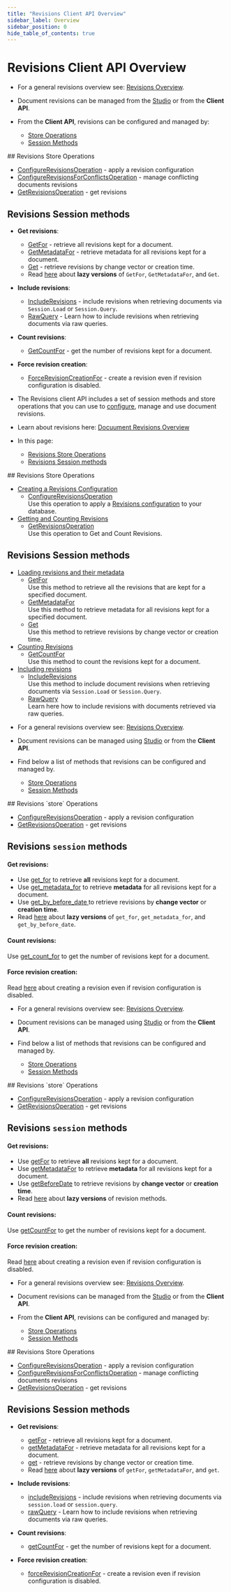 ---
title: "Revisions Client API Overview"
sidebar_label: Overview
sidebar_position: 0
hide_table_of_contents: true
---




# Revisions Client API Overview
<LanguageSwitcher supportedLanguages={supportedLanguages} />
<LanguageContent language="csharp">

<Admonition type="note" title="Note">

* For a general revisions overview see: [Revisions Overview](../../../document-extensions/revisions/overview.mdx).  

* Document revisions can be managed from the [Studio](../../../studio/database/settings/document-revisions.mdx) or from the **Client API**.  

* From the **Client API**, revisions can be configured and managed by:  
    * [Store Operations](../../../document-extensions/revisions/client-api/overview.mdx#revisions-store-operations)  
    * [Session Methods](../../../document-extensions/revisions/client-api/overview.mdx#revisions-session-methods)  

</Admonition>
## Revisions Store Operations

* [ConfigureRevisionsOperation](../../../document-extensions/revisions/client-api/operations/configure-revisions.mdx) - apply a revision configuration
* [ConfigureRevisionsForConflictsOperation](../../../document-extensions/revisions/client-api/operations/conflict-revisions-configuration.mdx) - manage conflicting documents revisions
* [GetRevisionsOperation](../../../document-extensions/revisions/client-api/operations/get-revisions.mdx) - get revisions



## Revisions Session methods

* **Get revisions**:  

  * [GetFor](../../../document-extensions/revisions/client-api/session/loading.mdx#get-all-revisions) - retrieve all revisions kept for a document.
  * [GetMetadataFor](../../../document-extensions/revisions/client-api/session/loading.mdx#get-revisions-metadata) - retrieve metadata for all revisions kept for a document.
  * [Get](../../../document-extensions/revisions/client-api/session/loading.mdx#get-revisions-by-creation-time) - retrieve revisions by change vector or creation time.
  * Read [here](../../../client-api/session/how-to/perform-operations-lazily.mdx#getrevisions) about **lazy versions** of `GetFor`, `GetMetadataFor`, and `Get`.
* **Include revisions**:  

  * [IncludeRevisions](../../../document-extensions/revisions/client-api/session/including.mdx#section) - include revisions when retrieving documents via `Session.Load` or `Session.Query`.  
  * [RawQuery](../../../document-extensions/revisions/client-api/session/including.mdx#including-revisions-with-session.advanced.rawquery) - Learn how to include revisions when retrieving documents via raw queries.
* **Count revisions**:  

  * [GetCountFor](../../../document-extensions/revisions/client-api/session/counting.mdx#getcountfor) - get the number of revisions kept for a document.  
* **Force revision creation**:

    * [ForceRevisionCreationFor](../../../document-extensions/revisions/overview.mdx#force-revision-creation-via-api) - create a revision even if revision configuration is disabled.




</LanguageContent>
<LanguageContent language="java">

<Admonition type="note" title="Note">

* The Revisions client API includes a set of session methods and store operations 
  that you can use to [configure](../../../document-extensions/revisions/overview.mdx#revisions-configuration), 
  manage and use document revisions.  
* Learn about revisions here: [Docuument Revisions Overview](../../../document-extensions/revisions/overview.mdx)  

* In this page:  
  * [Revisions Store Operations](../../../document-extensions/revisions/client-api/overview.mdx#revisions-store-operations)  
  * [Revisions Session methods](../../../document-extensions/revisions/client-api/overview.mdx#revisions-session-methods)  

</Admonition>
## Revisions Store Operations

* [Creating a Revisions Configuration](../../../document-extensions/revisions/client-api/operations/configure-revisions.mdx)  
   * [ConfigureRevisionsOperation](../../../document-extensions/revisions/client-api/operations/configure-revisions.mdx#section)  
     Use this operation to apply a 
     [Revisions configuration](../../../document-extensions/revisions/overview.mdx#revisions-configuration) 
     to your database.  
* [Getting and Counting Revisions](../../../document-extensions/revisions/client-api/operations/get-revisions.mdx)  
   * [GetRevisionsOperation](../../../document-extensions/revisions/client-api/operations/get-revisions.mdx#getrevisionsoperation)  
     Use this operation to Get and Count Revisions.  



## Revisions Session methods

* [Loading revisions and their metadata](../../../document-extensions/revisions/client-api/session/loading.mdx)  
   * [GetFor](../../../document-extensions/revisions/client-api/session/loading.mdx#getfor)  
     Use this method to retrieve all the revisions that are kept for a specified document.  
   * [GetMetadataFor](../../../document-extensions/revisions/client-api/session/loading.mdx#getmetadatafor)  
     Use this method to retrieve metadata for all revisions kept for a specified document.  
   * [Get](../../../document-extensions/revisions/client-api/session/loading.mdx#get)  
     Use this method to retrieve revisions by change vector or creation time.  
* [Counting Revisions](../../../document-extensions/revisions/client-api/session/counting.mdx)  
   * [GetCountFor](../../../document-extensions/revisions/client-api/session/counting.mdx#getcountfor)  
     Use this method to count the revisions kept for a document.  
* [Including revisions](../../../document-extensions/revisions/client-api/session/including.mdx)  
   * [IncludeRevisions](../../../document-extensions/revisions/client-api/session/including.mdx#section)  
     Use this method to include document revisions when retrieving documents via `Session.Load` or `Session.Query`.  
   * [RawQuery](../../../document-extensions/revisions/client-api/session/including.mdx#including-revisions-with-session.advanced.rawquery)  
     Learn here how to include revisions with documents retrieved via raw queries.  




</LanguageContent>
<LanguageContent language="python">

<Admonition type="note" title="Note">

* For a general revisions overview see: [Revisions Overview](../../../document-extensions/revisions/overview.mdx).  

* Document revisions can be managed using [Studio](../../../studio/database/settings/document-revisions.mdx) or from the **Client API**.  

* Find below a list of methods that revisions can be configured and managed by.  
    * [Store Operations](../../../document-extensions/revisions/client-api/overview.mdx#revisions-store-operations)  
    * [Session Methods](../../../document-extensions/revisions/client-api/overview.mdx#revisions-session-methods)  

</Admonition>
## Revisions `store` Operations

* [ConfigureRevisionsOperation](../../../document-extensions/revisions/client-api/operations/configure-revisions.mdx) - apply a revision configuration
* [GetRevisionsOperation](../../../document-extensions/revisions/client-api/operations/get-revisions.mdx) - get revisions



## Revisions `session` methods

#### Get revisions:  

* Use [get_for](../../../document-extensions/revisions/client-api/session/loading.mdx#get-all-revisions) 
  to retrieve **all** revisions kept for a document.  
* Use [get_metadata_for](../../../document-extensions/revisions/client-api/session/loading.mdx#get-revisions-metadata) 
  to retrieve **metadata** for all revisions kept for a document.  
* Use [get_by_before_date ](../../../document-extensions/revisions/client-api/session/loading.mdx#get-revisions-by-creation-time) 
  to retrieve revisions by **change vector** or **creation time**.  
* Read [here](../../../client-api/session/how-to/perform-operations-lazily.mdx#getrevisions) 
  about **lazy versions** of `get_for`, `get_metadata_for`, and `get_by_before_date`.  
#### Count revisions:  

Use [get_count_for](../../../document-extensions/revisions/client-api/session/counting.mdx#getcountfor) 
to get the number of revisions kept for a document.  
#### Force revision creation:

Read [here](../../../document-extensions/revisions/overview.mdx#force-revision-creation-via-api) 
about creating a revision even if revision configuration is disabled.  




</LanguageContent>
<LanguageContent language="php">

<Admonition type="note" title="Note">

* For a general revisions overview see: [Revisions Overview](../../../document-extensions/revisions/overview.mdx).  

* Document revisions can be managed using [Studio](../../../studio/database/settings/document-revisions.mdx) or from the **Client API**.  

* Find below a list of methods that revisions can be configured and managed by.  
    * [Store Operations](../../../document-extensions/revisions/client-api/overview.mdx#revisions-store-operations)  
    * [Session Methods](../../../document-extensions/revisions/client-api/overview.mdx#revisions-session-methods)  

</Admonition>
## Revisions `store` Operations

* [ConfigureRevisionsOperation](../../../document-extensions/revisions/client-api/operations/configure-revisions.mdx) - apply a revision configuration
* [GetRevisionsOperation](../../../document-extensions/revisions/client-api/operations/get-revisions.mdx) - get revisions



## Revisions `session` methods

#### Get revisions:  

* Use [getFor](../../../document-extensions/revisions/client-api/session/loading.mdx#get-all-revisions) 
  to retrieve **all** revisions kept for a document.  
* Use [getMetadataFor](../../../document-extensions/revisions/client-api/session/loading.mdx#get-revisions-metadata) 
  to retrieve **metadata** for all revisions kept for a document.  
* Use [getBeforeDate](../../../document-extensions/revisions/client-api/session/loading.mdx#get-revisions-by-creation-time) 
  to retrieve revisions by **change vector** or **creation time**.  
* Read [here](../../../client-api/session/how-to/perform-operations-lazily.mdx#get-revisions) 
  about **lazy versions** of revision methods.  
#### Count revisions:  

Use [getCountFor](../../../document-extensions/revisions/client-api/session/counting.mdx#getcountfor) 
to get the number of revisions kept for a document.  
#### Force revision creation:

Read [here](../../../document-extensions/revisions/overview.mdx#force-revision-creation-via-api) 
about creating a revision even if revision configuration is disabled.  




</LanguageContent>
<LanguageContent language="nodejs">

<Admonition type="note" title="Note">

* For a general revisions overview see: [Revisions Overview](../../../document-extensions/revisions/overview.mdx).

* Document revisions can be managed from the [Studio](../../../studio/database/settings/document-revisions.mdx) or from the **Client API**.

* From the **Client API**, revisions can be configured and managed by:
    * [Store Operations](../../../document-extensions/revisions/client-api/overview.mdx#revisions-store-operations)
    * [Session Methods](../../../document-extensions/revisions/client-api/overview.mdx#revisions-session-methods)

</Admonition>
## Revisions Store Operations

* [ConfigureRevisionsOperation](../../../document-extensions/revisions/client-api/operations/configure-revisions.mdx) - apply a revision configuration
* [ConfigureRevisionsForConflictsOperation](../../../document-extensions/revisions/client-api/operations/conflict-revisions-configuration.mdx) - manage conflicting documents revisions
* [GetRevisionsOperation](../../../document-extensions/revisions/client-api/operations/get-revisions.mdx) - get revisions



## Revisions Session methods

* **Get revisions**:

    * [getFor](../../../document-extensions/revisions/client-api/session/loading.mdx#get-all-revisions) - retrieve all revisions kept for a document.
    * [getMetadataFor](../../../document-extensions/revisions/client-api/session/loading.mdx#get-revisions-metadata) - retrieve metadata for all revisions kept for a document.
    * [get](../../../document-extensions/revisions/client-api/session/loading.mdx#get-revisions-by-creation-time) - retrieve revisions by change vector or creation time.
    * Read [here](../../../client-api/session/how-to/perform-operations-lazily.mdx#getrevisions) about **lazy versions** of `getFor`, `getMetadataFor`, and `get`.
* **Include revisions**:

    * [includeRevisions](../../../document-extensions/revisions/client-api/session/including.mdx#section) - include revisions when retrieving documents via `session.load` or `session.query`.
    * [rawQuery](../../../document-extensions/revisions/client-api/session/including.mdx#including-revisions-with-session.advanced.rawquery) - Learn how to include revisions when retrieving documents via raw queries.
* **Count revisions**:

    * [getCountFor](../../../document-extensions/revisions/client-api/session/counting.mdx#getcountfor) - get the number of revisions kept for a document.
* **Force revision creation**:

    * [forceRevisionCreationFor](../../../document-extensions/revisions/overview.mdx#force-revision-creation-via-api) - create a revision even if revision configuration is disabled.




</LanguageContent>

<!---
### Document Extensions
- [Document Revisions Overview](../../../document-extensions/revisions/overview)
- [Revert Revisions](../../../document-extensions/revisions/revert-revisions)
- [Revisions and Other Features](../../../document-extensions/revisions/revisions-and-other-features)

### Studio
- [Settings: Document Revisions](../../../studio/database/settings/document-revisions)
- [Document Extensions: Revisions](../../../studio/database/document-extensions/revisions)


-->
